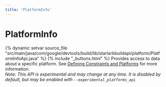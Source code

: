 ```yaml
---
title: 'PlatformInfo'
---
```


# PlatformInfo

{% dynamic setvar source_file "src/main/java/com/google/devtools/build/lib/starlarkbuildapi/platform/PlatformInfoApi.java" %}
{% include "\_buttons.html" %}
Provides access to data about a specific platform. See [Defining Constraints and Platforms](/docs/platforms#constraints-platforms) for more information.  
*Note: This API is experimental and may change at any time. It is disabled by default, but may be enabled with `--experimental_platforms_api`*
